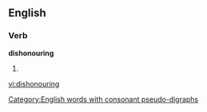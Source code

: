 ==English==

===Verb===
'''dishonouring'''

# {{present participle of|[[dishonour]]}}

[[Category:English words with consonant pseudo-digraphs]]

[[vi:dishonouring]]